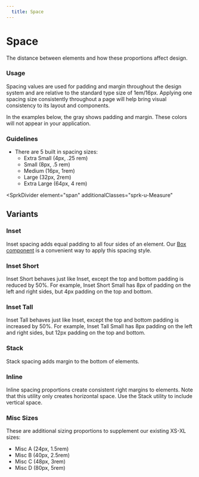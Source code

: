 ```yaml
---
  title: Space
---
```


# Space

The distance between elements and how
these proportions affect design. 

### Usage

Spacing values are used for padding and margin
throughout the design system and are relative to
the standard type size of 1em/16px. Applying one
spacing size consistently throughout a page will
help bring visual consistency to its layout and components.   

In the examples below, the gray shows padding and 
margin. These colors will not appear
in your application.

### Guidelines

- There are 5 built in spacing sizes:
    - Extra Small (4px, .25 rem)
    - Small (8px, .5 rem) 
    - Medium (16px, 1rem) 
    - Large (32px, 2rem) 
    - Extra Large (64px, 4 rem) 

<SprkDivider
 element="span"
 additionalClasses="sprk-u-Measure"
></SprkDivider>

## Variants

### Inset

Inset spacing adds equal padding to all
four sides of an element. Our [Box component](/using-spark/components/box)
is a convenient way to apply this spacing style.

<ComponentPreview
  componentName="spacing--inset-spacing"
  componentType="fundamentals"
  hasHTML
/>

### Inset Short

Inset Short behaves just like Inset, except the
top and bottom padding is reduced by 50%. For
example, Inset Short Small has 8px of padding
on the left and right sides, but 4px padding
on the top and bottom.

<ComponentPreview
  componentName="spacing--inset-spacing-short"
  componentType="fundamentals"
  hasHTML
/>

### Inset Tall

Inset Tall behaves just like Inset, except the
top and bottom padding is increased by 50%. For
example, Inset Tall Small has 8px padding on the
left and right sides, but 12px padding on the
top and bottom.

<ComponentPreview
  componentName="spacing--inset-spacing-tall"
  componentType="fundamentals"
  hasHTML
/>

### Stack

Stack spacing adds margin to the bottom of elements. 

<ComponentPreview
  componentName="spacing--stack-spacing"
  componentType="fundamentals"
  hasHTML
/>

### Inline

Inline spacing proportions create consistent right
margins to elements. Note that this utility only creates
horizontal space. Use the Stack utility to include vertical space.

<ComponentPreview
  componentName="spacing--inline-spacing"
  componentType="fundamentals"
  hasHTML
/>

### Misc Sizes

These are additional sizing proportions to supplement our existing XS-XL sizes:  

- Misc A (24px, 1.5rem)
- Misc B (40px, 2.5rem)
- Misc C (48px, 3rem) 
- Misc D (80px, 5rem)

<ComponentPreview
  componentName="spacing--inline-spacing-misc"
  componentType="fundamentals"
  hasHTML
/>